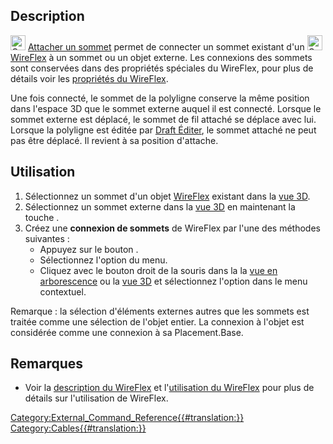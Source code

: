<languages/>

{{Docnav/fr
|[[Cables_DelVertex/fr|Supprimer un sommet]]
|[[Cables_RemoveVertexAttachment/fr|Supprimer la connexion d'un sommet]]
|[[Cables_Workbench/fr|Cables]]
|IconL=Cables_DelVertex.svg
|IconR=Cables_RemoveVertexAttachment.svg
|IconC=Cables_workbench_icon.svg
}}

{{GuiCommand/fr
|Name=Cables AttachVertex
|Name/fr=Cables Attacher un sommet
|MenuLocation=Cable Wires → Add Vertex
|Workbenches=[[Cables_Workbench/fr|Cables]]
|Shortcut=
|Version=1.0
|SeeAlso=[[Cables_RemoveVertexAttachment/fr|Cables Supprimer la connexion d'un sommet]]
}}

==Description==

[[Image:Cables_AttachVertex.svg|24px]] [[Cables_AttachVertex/fr|Attacher un sommet]] permet de connecter un sommet existant d'un [[Image:Cables_WireFlex.svg|24px]] [[Cables_WireFlex/fr|WireFlex]] à un sommet ou un objet externe. Les connexions des sommets sont conservées dans des propriétés spéciales du WireFlex, pour plus de détails voir les [[Cables_WireFlex/fr#Propriétés|propriétés du WireFlex]].

Une fois connecté, le sommet de la polyligne conserve la même position dans l'espace 3D que le sommet externe auquel il est connecté. Lorsque le sommet externe est déplacé, le sommet de fil attaché se déplace avec lui. Lorsque la polyligne est éditée par [[Draft_Edit/fr|Draft Éditer]], le sommet attaché ne peut pas être déplacé. Il revient à sa position d'attache.

<span id="Usage"></span>
==Utilisation==

# Sélectionnez un sommet d'un objet [[Cables_WireFlex/fr|WireFlex]] existant dans la [[3D_view/fr|vue 3D]].
# Sélectionnez un sommet externe dans la [[3D_view/fr|vue 3D]] en maintenant la touche {{KEY|CTRL}}.
# Créez une '''connexion de sommets''' de WireFlex par l'une des méthodes suivantes :
#* Appuyez sur le bouton {{Button|[[Image:Cables_AttachVertex.svg|16px]] [[Cables_AttachVertex/fr|Attach Vertex]]}}.
#* Sélectionnez l'option {{MenuCommand|Cable Wires → [[Image:Cables_AttachVertex.svg|16px]] Attach Vertex}} du menu.
#* Cliquez avec le bouton droit de la souris dans la la [[Tree_view/fr|vue en arborescence]] ou la [[3D_view/fr|vue 3D]] et sélectionnez l'option {{MenuCommand|Cable Wires → [[Image:Cables_AttachVertex.svg|16px]] Attach Vertex}} dans le menu contextuel.

Remarque : la sélection d'éléments externes autres que les sommets est traitée comme une sélection de l'objet entier. La connexion à l'objet est considérée comme une connexion à sa Placement.Base.

<span id="Notes"></span>
==Remarques==

* Voir la [[Cables_WireFlex/fr#Description|description du WireFlex]] et l'[[Cables_WireFlex/fr#Utilisation|utilisation du WireFlex]] pour plus de détails sur l'utilisation de WireFlex.


{{Docnav/fr
|[[Cables_DelVertex/fr|Supprimer un sommet]]
|[[Cables_RemoveVertexAttachment/fr|Supprimer la connexion d'un sommet]]
|[[Cables_Workbench/fr|Cables]]
|IconL=Cables_DelVertex.svg
|IconR=Cables_RemoveVertexAttachment.svg
|IconC=Cables_workbench_icon.svg
}}

[[Category:External_Command_Reference{{#translation:}}]]
[[Category:Cables{{#translation:}}]]